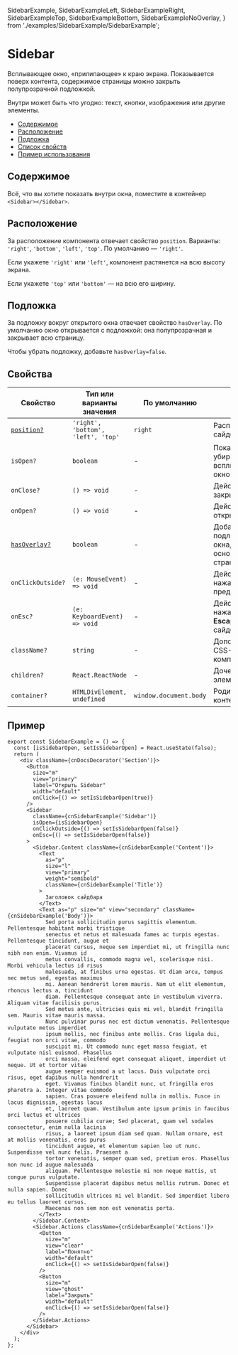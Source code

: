   SidebarExample,
  SidebarExampleLeft,
  SidebarExampleRight,
  SidebarExampleTop,
  SidebarExampleBottom,
  SidebarExampleNoOverlay,
} from './examples/SidebarExample/SidebarExample';

# Sidebar

Всплывающее окно, «прилипающее» к краю экрана. Показывается поверх контента,
содержимое страницы можно закрыть полупрозрачной подложкой.

Внутри может быть что угодно: текст, кнопки, изображения или другие элементы.

- [Содержимое](#содержимое)
- [Расположение](#расположение)
- [Подложка](#подложка)
- [Список свойств](#свойства)
- [Пример использования](#пример)

## Содержимое

Всё, что вы хотите показать внутри окна, поместите в контейнер `<Sidebar></Sidebar>`.

<SidebarExample />

## Расположение

За расположение компонента отвечает свойство `position`. Варианты: `'right'`, `'bottom'`, `'left'`, `'top'`.
По умолчанию — `'right'`.

Если укажете `'right'` или `'left'`, компонент растянется на всю высоту экрана.

Если укажете `'top'` или `'bottom'` — на всю его ширину.

<SidebarExampleLeft />
<SidebarExampleRight />
<SidebarExampleTop />
<SidebarExampleBottom />

## Подложка

За подложку вокруг открытого окна отвечает свойство `hasOverlay`. По умолчанию
окно открывается с подложкой: она полупрозрачная и закрывает всю страницу.

Чтобы убрать подложку, добавьте `hasOverlay=false`.

<SidebarExampleNoOverlay />

## Свойства

| Свойство                     | Тип или варианты значения          | По умолчанию           |                                                              |
| ---------------------------- | ---------------------------------- | ---------------------- | ------------------------------------------------------------ |
| [`position?`](#расположение) | `'right', 'bottom', 'left', 'top'` | `right`                | Расположение сайдбара                                        |
| `isOpen?`                    | `boolean`                          | -                      | Показывает и убирает всплывающее окно                        |
| `onClose?`                   | `() => void`                       | -                      | Действие при закрытии окна                                   |
| `onOpen?`                    | `() => void`                       | -                      | Действие при открытии окна                                   |
| [`hasOverlay?`](#подложка)   | `boolean`                          | -                      | Добавляет подложку вокруг окна, поверх основной страницы     |
| `onClickOutside?`            | `(e: MouseEvent) => void`          | -                      | Действие по нажатию за пределами окна                        |
| `onEsc?`                     | `(e: KeyboardEvent) => void`       | -                      | Действие при нажатии кнопки **Escape**, когда сайдбар открыт |
| `className?`                 | `string`                           | -                      | Дополнительный CSS-класс для компонента                      |
| `children?`                  | `React.ReactNode`                  | -                      | Дочерние элементы                                            |
| `container?`                 | `HTMLDivElement, undefined`        | `window.document.body` | Родительский контейнер                                       |

## Пример

```tsx
export const SidebarExample = () => {
  const [isSidebarOpen, setIsSidebarOpen] = React.useState(false);
  return (
    <div className={cnDocsDecorator('Section')}>
      <Button
        size="m"
        view="primary"
        label="Открыть Sidebar"
        width="default"
        onClick={() => setIsSidebarOpen(true)}
      />
      <Sidebar
        className={cnSidebarExample('Sidebar')}
        isOpen={isSidebarOpen}
        onClickOutside={() => setIsSidebarOpen(false)}
        onEsc={() => setIsSidebarOpen(false)}
      >
        <Sidebar.Content className={cnSidebarExample('Content')}>
          <Text
            as="p"
            size="l"
            view="primary"
            weight="semibold"
            className={cnSidebarExample('Title')}
          >
            Заголовок сайдбара
          </Text>
          <Text as="p" size="m" view="secondary" className={cnSidebarExample('Body')}>
            Sed porta sollicitudin purus sagittis elementum. Pellentesque habitant morbi tristique
            senectus et netus et malesuada fames ac turpis egestas. Pellentesque tincidunt, augue et
            placerat cursus, neque sem imperdiet mi, ut fringilla nunc nibh non enim. Vivamus id
            metus convallis, commodo magna vel, scelerisque nisi. Morbi vehicula lectus id risus
            malesuada, at finibus urna egestas. Ut diam arcu, tempus nec metus sed, egestas maximus
            mi. Aenean hendrerit lorem mauris. Nam ut elit elementum, rhoncus lectus a, tincidunt
            diam. Pellentesque consequat ante in vestibulum viverra. Aliquam vitae facilisis purus.
            Sed metus ante, ultricies quis mi vel, blandit fringilla sem. Mauris vitae mauris massa.
            Nunc pulvinar purus nec est dictum venenatis. Pellentesque vulputate metus imperdiet
            ipsum mollis, nec finibus ante mollis. Cras ligula dui, feugiat non orci vitae, commodo
            suscipit mi. Ut commodo nunc eget massa feugiat, et vulputate nisl euismod. Phasellus
            orci massa, eleifend eget consequat aliquet, imperdiet ut neque. Ut et tortor vitae
            augue semper euismod a ut lacus. Duis vulputate orci risus, eget dapibus nulla hendrerit
            eget. Vivamus finibus blandit nunc, ut fringilla eros pharetra a. Integer vitae commodo
            sapien. Cras posuere eleifend nulla in mollis. Fusce in lacus dignissim, egestas lacus
            et, laoreet quam. Vestibulum ante ipsum primis in faucibus orci luctus et ultrices
            posuere cubilia curae; Sed placerat, quam vel sodales consectetur, enim nulla lacinia
            risus, a laoreet ipsum diam sed quam. Nullam ornare, est at mollis venenatis, eros purus
            tincidunt augue, et elementum sapien leo ut nunc. Suspendisse vel nunc felis. Praesent a
            tortor venenatis, semper quam sed, pretium eros. Phasellus non nunc id augue malesuada
            aliquam. Pellentesque molestie mi non neque mattis, ut congue purus vulputate.
            Suspendisse placerat dapibus metus mollis rutrum. Donec et nulla sapien. Donec
            sollicitudin ultrices mi vel blandit. Sed imperdiet libero eu tellus laoreet cursus.
            Maecenas non sem non est venenatis porta.
          </Text>
        </Sidebar.Content>
        <Sidebar.Actions className={cnSidebarExample('Actions')}>
          <Button
            size="m"
            view="clear"
            label="Понятно"
            width="default"
            onClick={() => setIsSidebarOpen(false)}
          />
          <Button
            size="m"
            view="ghost"
            label="Закрыть"
            width="default"
            onClick={() => setIsSidebarOpen(false)}
          />
        </Sidebar.Actions>
      </Sidebar>
    </div>
  );
};
```

